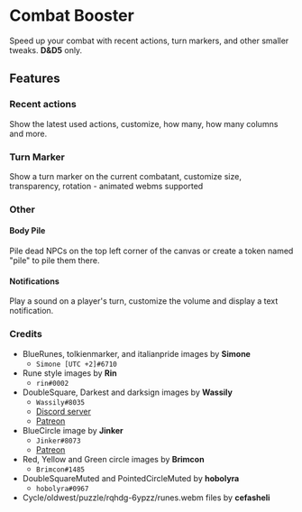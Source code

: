 
# Combat Booster

<ModuleInfo/>

Speed up your combat with recent actions, turn markers, and other
smaller tweaks. **D\&D5** only.


## Features
<ImageButBetter
  src='/images/Combat-Booster/Cbrecentactions.png'
  alt='Recent Actions'
  width={2000}
  height={2000}
  className={styles.wikiimagesmall}
/>

### Recent actions

Show the latest used actions, customize, how many, how many columns and
more.


### Turn Marker
<ImageButBetter
  src='/images/Combat-Booster/Cbturnmarker.png'
  alt='Turn Marker'
  width={2000}
  height={2000}
  className={styles.wikiimagesmall}
/>

Show a turn marker on the current combatant, customize size,
transparency, rotation - animated webms supported

### Other

#### Body Pile

Pile dead NPCs on the top left corner of the canvas or create a token
named "pile" to pile them there.

#### Notifications

Play a sound on a player's turn, customize the volume and display a text
notification.

### Credits

- BlueRunes, tolkienmarker, and italianpride images by **Simone**
  - <FontAwesomeIcon icon={faDiscord} /> `Simone [UTC +2]#6710`
- Rune style images by **Rin**
  - <FontAwesomeIcon icon={faDiscord} /> `rin#0002`
- DoubleSquare, Darkest and darksign images by **Wassily**
  - <FontAwesomeIcon icon={faDiscord} /> `Wassily#8035`
  - <FontAwesomeIcon icon={faDiscord} /> [Discord server](https://discord.gg/A59GAZwB9M)
  - <FontAwesomeIcon icon={faPatreon} /> [Patreon](https://www.patreon.com/JB2A)
- BlueCircle image by **Jinker**
  - <FontAwesomeIcon icon={faDiscord} /> `Jinker#8073`
  - <FontAwesomeIcon icon={faPatreon} /> [Patreon](https://www.patreon.com/jinker)
- Red, Yellow and Green circle images by **Brimcon**
  - <FontAwesomeIcon icon={faDiscord} /> `Brimcon#1485`
- DoubleSquareMuted and PointedCircleMuted by **hobolyra**
  - <FontAwesomeIcon icon={faDiscord} /> `hobolyra#0967`
- Cycle/oldwest/puzzle/rqhdg-6ypzz/runes.webm files by **cefasheli**
